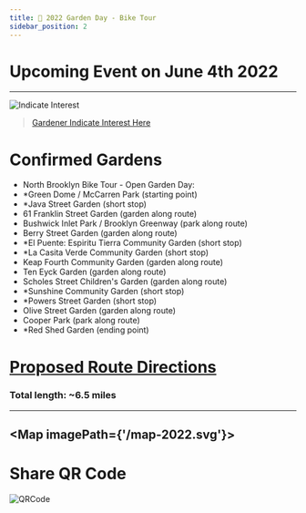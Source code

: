 ```yaml
---
title: 📅 2022 Garden Day - Bike Tour
sidebar_position: 2
---
```

# Upcoming Event on June 4th 2022 
---

![Indicate Interest ](/OpenGarden-Day2022.gif)

> [Gardener Indicate Interest Here](https://forms.gle/DFUY6NtVxcC3xUKy8)

# Confirmed Gardens
- North Brooklyn Bike Tour - Open Garden Day:
- *Green Dome / McCarren Park (starting point)
- *Java Street Garden (short stop)
- 61 Franklin Street Garden (garden along route) 
- Bushwick Inlet Park / Brooklyn Greenway (park along route)
- Berry Street Garden (garden along route) 
- *El Puente: Espiritu Tierra Community Garden (short stop)
- *La Casita Verde Community Garden (short stop)
- Keap Fourth Community Garden (garden along route)
- Ten Eyck Garden (garden along route)
- Scholes Street Children's Garden (garden along route)
- *Sunshine Community Garden (short stop)
- *Powers Street Garden (short stop)
- Olive Street Garden (garden along route)
- Cooper Park (park along route)
- *Red Shed Garden (ending point)

# [Proposed Route Directions](https://www.google.com/maps/@40.7157659,-73.9608142,14z/data=!4m2!6m1!1s17nYSWAgDGQOHC7chBfvalj1UAhuKJMlj?authuser=1)
### Total length: ~6.5 miles 

---

<Map imagePath={'/map-2022.svg'}>
    <GreenDome/>
    <Franklin/>
    <JavaSt/>
    <BerrySt/>
    <ElPuente/>
    <LaCasita/>
    <KeapFourth/>
    <TenEyck/>
    <Sunshine/>
    <Olive/>
    <Powers/>
    <RedShed/>
</Map>
---

# Share QR Code
![QRCode](/ShareQR2022.png)



